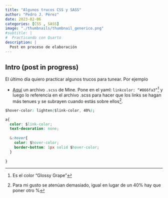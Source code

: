 ```yaml
---
title: "Algunos trucos CSS y SASS"
author: "Pedro J. Pérez"
date: 2023-02-06
categories: [CSS , SASS]
image: "./thumbnails/thumbnail_generico.png"
#subtitle: | 
#  Practicando con Quarto
description: |
  Post en proceso de elaboración
---
```


## Intro (post in progress)

El último día quiero practicar algunos trucos para tunear. Por ejemplo

- [Aquí](https://github.com/vizdata-s23/vizdata-s23/blob/main/style/sta313.scss) un archivo `.scss` de Mine. Pone en el yaml: `linkcolor: “#866fa3”`^[Es el color "Glossy Grape"] y luego lo referencia en el archivo .scss para hacer que los links se hagan más tenues y se subrayen cuando estás sobre ellos^[Para mi gusto se atenúan demasiado, igual en lugar de un 40% hay que poner otro %].

```css
$hover-color: lighten($link-color, 40%);

a{
  color: $link-color;
  text-decoration: none;
  
  &:hover{
    color: $hover-color;
    border-bottom: 1px solid $hover-color;
  }
  
}
```
